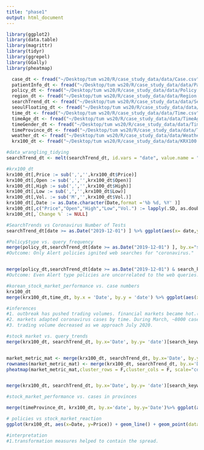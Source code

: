 ```yaml
---
title: "phase1"
output: html_document
---
```


```r
library(ggplot2)
library(data.table)
library(magrittr) 
library(tidyr)
library(ggrepel)
library(GGally)
library(pheatmap)
```


```r
  case_dt <- fread("~/Desktop/tum ws20/R/case_study_data/data/Case.csv")
  patientInfo_dt <- fread("~/Desktop/tum ws20/R/case_study_data/data/PatientInfo.csv")
  policy_dt <- fread("~/Desktop/tum ws20/R/case_study_data/data/Policy.csv")
  region_dt <- fread("~/Desktop/tum ws20/R/case_study_data/data/Region.csv")
  searchTrend_dt <- fread("~/Desktop/tum ws20/R/case_study_data/data/SearchTrend.csv")
  seoulFloating_dt <- fread("~/Desktop/tum ws20/R/case_study_data/data/SeoulFloating.csv")
  time_dt <- fread("~/Desktop/tum ws20/R/case_study_data/data/Time.csv")
  timeAge_dt <- fread("~/Desktop/tum ws20/R/case_study_data/data/TimeAge.csv")
  timeGender_dt <- fread("~/Desktop/tum ws20/R/case_study_data/data/TimeGender.csv")
  timeProvince_dt <- fread("~/Desktop/tum ws20/R/case_study_data/data/TimeProvince.csv")
  weather_dt <- fread("~/Desktop/tum ws20/R/case_study_data/data/Weather.csv")
  krx100_dt <- fread("~/Desktop/tum ws20/R/case_study_data/data/KRX100.csv")
```

```r
#data_wrangling_tidying
searchTrend_dt <- melt(searchTrend_dt, id.vars = "date", value.name = "search_metric", variable.name = "search_keyword")

#krx100_dt
krx100_dt[,Price := sub(',','',krx100_dt$Price)]
krx100_dt[,Open := sub(',','',krx100_dt$Open)]
krx100_dt[,High := sub(',','',krx100_dt$High)]
krx100_dt[,Low := sub(',','',krx100_dt$Low)]
krx100_dt[,Vol. := sub('M','',krx100_dt$Vol.)]
krx100_dt[,Date := as.Date.character(Date,format ='%b %d, %Y' )]
krx100_dt[,c("Price","Open","High","Low","Vol.") := lapply(.SD, as.double), .SDcols = c("Price","Open","High","Low","Vol.")]
krx100_dt[,`Change %` := NULL]
```



```r
#SearchTrends vs Coronavirus Number of Tests
searchTrend_dt[date >= as.Date("2019-12-01") ] %>% ggplot(aes(x= date,y= search_metric)) + geom_line(aes(color=search_keyword)) + geom_line(data = time_dt, aes(x=date, y=test)) + scale_y_log10()
```

```r
#Policy$type vs. query_frequency
merge(policy_dt,searchTrend_dt[date >= as.Date("2019-12-01") ], by.x="start_date", by.y="date",all.y = TRUE) %>% ggplot(.,aes(x= start_date,y= search_metric)) + geom_line(aes(color=search_keyword))  + facet_wrap(~type) + scale_y_log10() + geom_point(data = policy_dt,aes(x=start_date, y=5, alpha=0.001))
#Outcome: Only Alert policies ignited web searches for "coronavirus."


merge(policy_dt,searchTrend_dt[date >= as.Date("2019-12-01") & search_keyword == "coronavirus"], by.x="start_date", by.y="date",all.y = TRUE) %>% ggplot(aes(x= start_date,y= search_metric)) + geom_line(aes(linetype=search_keyword))+ scale_y_log10() + geom_point(data = merge(policy_dt,searchTrend_dt[date >= as.Date("2019-12-01") & search_keyword == "coronavirus" ], by.x="start_date", by.y="date",all.x = TRUE), aes(x=start_date, y=search_metric, color = type))
#Outcome: Even Alert type policies are uncorrelated to the web queries. They don't ignite.

```

```r
#korean_stock_market_performance vs. case numbers
krx100_dt
merge(krx100_dt,time_dt, by.x = 'Date', by.y = 'date') %>% ggplot(aes(x=confirmed, y= Price, color = Date, size = Vol., alpha = 0.05)) + geom_point()

#inferences
#1. outbreak has pushed trading volumes. financial markets became hot.(Prior to March, are the lowest volume of all months)
#2. markets adapted coronavirus cases by time. During March, ~8000 cases was enough to far the market to see ~3500 price points. However by time, markets saw above ~4500 price points with +12000 cases.
#3. trading volume decreased as we approach July 2020. 


```

```r
#stock market vs. query_trends
merge(krx100_dt, searchTrend_dt, by.x='Date', by.y= 'date')[search_keyword == "coronavirus"] %>% ggplot(aes(x = Price, y= scale(search_metric), size = Vol., alpha = 0.001)) + geom_point() + scale_x_log10()


market_metric_mat <- merge(krx100_dt, searchTrend_dt, by.x='Date', by.y= 'date')[search_keyword == "coronavirus",c(2,8)] %>% as.matrix()
rownames(market_metric_mat) <- merge(krx100_dt, searchTrend_dt, by.x='Date', by.y= 'date')[search_keyword == "coronavirus",Date]
pheatmap(market_metric_mat,cluster_rows = F,cluster_cols = F, scale="column",show_rownames = FALSE)


merge(krx100_dt, searchTrend_dt, by.x='Date', by.y= 'date')[search_keyword == "coronavirus"] %>% ggplot(aes(x=Date,y=scale(Price))) + geom_line(aes(color="KRX100 Market Value(Scaled)")) + geom_line(aes(x=Date, y=scale(search_metric), color="web queries for -coronavirus-")) + scale_color_discrete(name = "Line")
```

```r
#stock_market_performance vs. cases in provinces

merge(timeProvince_dt, krx100_dt, by.x='date', by.y='Date')%>% ggplot(aes(x=date,y=scale(Price))) + geom_line() + geom_line(aes(x=date,y=scale(confirmed))) +  facet_wrap(~province)
```

```r
# policies vs stock_market_reaction
ggplot(krx100_dt, aes(x=Date, y=Price)) + geom_line() + geom_point(data = merge(krx100_dt, policy_dt, by.x= "Date", by.y ="start_date"), aes(x=Date,y=Price,color=type))

#interpretation
#1.transformation measures helped to contain the spread.

```

